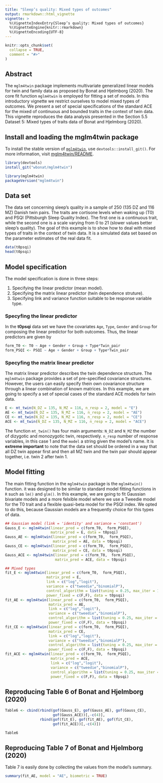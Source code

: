 ```yaml
---
title: "Sleep’s quality: Mixed types of outcomes"
output: rmarkdown::html_vignette
vignette: >
  %\VignetteIndexEntry{Sleep’s quality: Mixed types of outcomes}
  %\VignetteEngine{knitr::rmarkdown}
  %\VignetteEncoding{UTF-8}
---
```


```r
knitr::opts_chunk$set(
  collapse = TRUE,
  comment = "#>"
)
```

## Abstract

The `mglm4twin` package implements multivariate generalized
linear models for twin and family data as proposed by Bonat and Hjelmborg (2020).
The core fit function `mglm4twin` is employed for fitting a set of models. 
In this introductory vignette we restrict ourselves to model 
mixed types of outcomes. We present a set of special specifications of the standard ACE
for the mixed of continuous and bounded traits in the context of twin data. 
This vignette reproduces the data analysis presented in the Section 5.5 
Dataset 5: Mixed types of traits data of Bonat and Hjelmborg (2020). 

## Install and loading the mglm4twin package

To install the stable version of [`mglm4twin`][], use
`devtools::install_git()`. For more information, visit [mglm4twin/README].

```r
library(devtools)
install_git("wbonat/mglm4twin")
```

```r
library(mglm4twin)
packageVersion("mglm4twin")
```

## Data set

The data set concerning sleep’s quality in a sample of 250 (135 DZ and 116 MZ) 
Danish twin pairs. The traits are cortisone levels when waking up (T0) and PSQI 
(Pittsburgh Sleep Quality Index). The first one is a continuous trait, while the 
second one is a scale varying from 0 to 21 (slower values better sleep’s quality).
The goal of this example is to show how to deal with mixed types of traits in the 
context of twin data. It is a simulated data set based on the parameter estimates
of the real data fit. 

```r
data(t0psqi)
head(t0psqi)
```


## Model specification

The model specification is done in three steps:

   1. Specifying the linear predictor (mean model).
   2. Specifying the matrix linear predictor (twin dependence struture).
   3. Specifying link and variance function suitable to be response variable type.

### Specyfing the linear predictor

In the **t0psqi** data set we have the covariates `Age`, `Type`, `Gender` and 
`Group` for composing the linear predictor for both outcomes. 
Thus, the linear predictors are given by

```r
form_T0 <- T0 ~ Age + Gender + Group + Type*Twin_pair
form_PSQI <- PSQI ~ Age + Gender + Group + Type*Twin_pair
```

### Specyfing the matrix linear predictor

The matrix linear predictor describes the twin dependence structure. The `mglm4twin` package provides a set of pre-specified covariance structures. However, the users can easily specify thein own covariance structure through a linear combination of known matrices. In this example, we are going to specify a set of special cases of the standard ACE models for twin data.

```r
E <- mt_twin(N_DZ = 135, N_MZ = 116, n_resp = 2, model = "E")
AE <- mt_twin(N_DZ = 135, N_MZ = 116, n_resp = 2, model = "AE")
CE <- mt_twin(N_DZ = 135, N_MZ = 116, n_resp = 2, model = "CE")
ACE <- mt_twin(N_DZ = 135, N_MZ = 116, n_resp = 2, model = "ACE")
```

The function `mt_twin()` has four main arguments: `N_DZ` and `N_MZ` the number 
of dizygotic and monozygotic twin, respectively. `n_resp` number of response 
variables, in this case $1$ and the `model` a string given the model's name.
It is **extreme important** to note that the data set should be ordered in a way 
that all DZ twin appear first and then all MZ twin and the twin pair should 
appear together, i.e. twin 2 after twin 1. 

## Model fitting

The main fitting function in the `mglm4twin` package is the `mglm4twin()` function.
it was designed to be similar to standard model fitting functions in `R` such as `lm()` and `glm()`. In this example, we are going to fit Gaussian bivariate models and
a more felxible model where we use a Tweedie model for the T0 trait and
a flexible quasi-beta model for the PSQI index. We opted to do this, because
Gaussian models are a frequently choice for this types of data.



```r
## Gaussian model (link = 'identity' and variance = 'constant')
Gauss_E <- mglm4twin(linear_pred = c(form_T0,  form_PSQI), 
                     matrix_pred = E, data = t0psqi)
Gauss_AE <- mglm4twin(linear_pred = c(form_T0,  form_PSQI), 
                      matrix_pred = AE, data = t0psqi)
Gauss_CE <- mglm4twin(linear_pred = c(form_T0,  form_PSQI), 
                      matrix_pred = CE, data = t0psqi)
Gauss_ACE <- mglm4twin(linear_pred = c(form_T0,  form_PSQI), 
                       matrix_pred = ACE, data = t0psqi)

## Mixed types
fit_E <- mglm4twin(linear_pred = c(form_T0,  form_PSQI), 
                   matrix_pred = E, 
                   link = c("log","logit"), 
                   variance = c("tweedie","binomialP"), 
                   control_algorithm = list(tuning = 0.25, max_iter = 100),
                   power_fixed = c(F,F), data = t0psqi)
fit_AE <- mglm4twin(linear_pred = c(form_T0,  form_PSQI), 
                    matrix_pred = AE, 
                    link = c("log","logit"), 
                    variance = c("tweedie","binomialP"), 
                    control_algorithm = list(tuning = 0.25, max_iter = 100),
                    power_fixed = c(F,F), data = t0psqi)
fit_CE <- mglm4twin(linear_pred = c(form_T0,  form_PSQI), 
                    matrix_pred = CE, 
                    link = c("log","logit"), 
                    variance = c("tweedie","binomialP"), 
                    control_algorithm = list(tuning = 0.25, max_iter = 100),
                    power_fixed = c(F,F), data = t0psqi)
fit_ACE <- mglm4twin(linear_pred = c(form_T0,  form_PSQI), 
                     matrix_pred = ACE, 
                     link = c("log","logit"), 
                     variance = c("tweedie","binomialP"), 
                     control_algorithm = list(tuning = 0.25, max_iter = 100),
                     power_fixed = c(F,F), data = t0psqi)
```

## Reproducing Table 6 of Bonat and Hjelmborg (2020)

```r
Table6 <- cbind(rbind(gof(Gauss_E), gof(Gauss_AE), gof(Gauss_CE), 
                      gof(Gauss_ACE))[,-c(4)],
                rbind(gof(fit_E), gof(fit_AE), gof(fit_CE), 
                      gof(fit_ACE))[,-c(4)])

```

```r
Table6
```

## Reproducing Table 7 of Bonat and Hjelmborg (2020)

Table 7 is easily done by collecting the values from the model's summary.

```r
summary(fit_AE, model = "AE", biometric = TRUE)
```

<!---------------------------------------------------------------------- -->

[`mglm4twin`]: http://github.com/wbonat/mglm4twin
[mglm4twin/README]: http://github.com/wbonat/mglm4twin/blob/master/README.md
